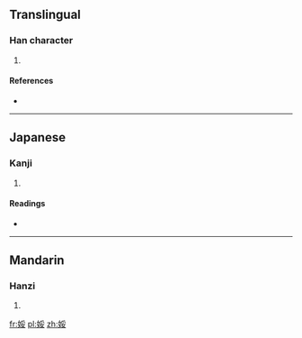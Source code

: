 ==Translingual==

===Han character===
{{Han char|rn=38|rad=女|as=07|sn=10|four=4244<sub>4</sub>|canj=女月女 (VBV)|ids=⿰[[女]][[妥]]}}

# {{defn|Han|sort=女07}}

====References====
* {{Han ref|kx=0262.290|dkj=06317|dj=0529.270|hdz=21052.180|uh=5A1E|ud=23070|bh=D163|bd=53603}}

----

==Japanese==

===Kanji===
{{ja-kanji|grade=|rs=女07}}

# {{defn|lang=ja|sort=女07}}

====Readings====
* {{ja-readings|on=[[だい]] (dai), [[ね]] (ne), [[すい]] (sui)|kun=[[あでやか]] (adeyaka), [[やすらか]] (yasuraka)}}

----

==Mandarin==

===Hanzi===
{{cmn-hanzi|pin=[[něi]] ([[nei3]])|wg=nei<sup>3</sup>}}

# {{defn|lang=cmn|sort=女07}}

[[fr:娞]]
[[pl:娞]]
[[zh:娞]]